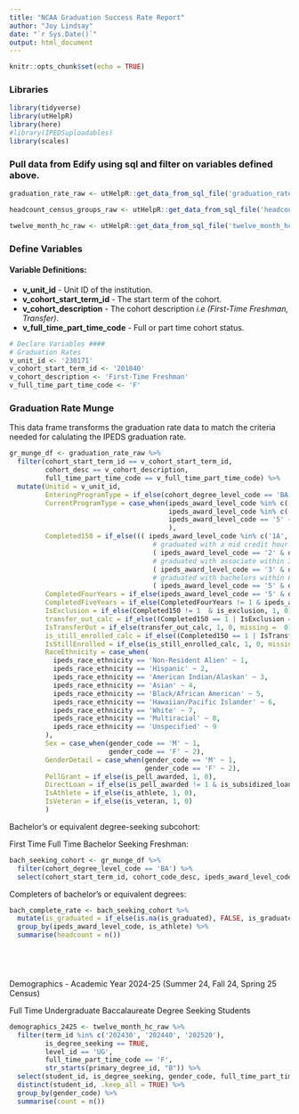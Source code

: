 ```yaml
---
title: "NCAA Graduation Success Rate Report"
author: "Joy Lindsay"
date: "`r Sys.Date()`"
output: html_document
---
```


```r
knitr::opts_chunk$set(echo = TRUE)
```

### Libraries

```r
library(tidyverse)
library(utHelpR)
library(here)
#library(IPEDSuploadables)
library(scales)
```

### Pull data from Edify using sql and filter on variables defined above.

```r
graduation_rate_raw <- utHelpR::get_data_from_sql_file('graduation_rate.sql', 'edify', 'project')

headcount_census_groups_raw <- utHelpR::get_data_from_sql_file('headcount_census_groups.sql', 'edify', 'project')

twelve_month_hc_raw <- utHelpR::get_data_from_sql_file('twelve_month_hc.sql', 'edify', 'project')
```

### Define Variables

#### Variable Definitions:

-   **v_unit_id** - Unit ID of the institution.
-   **v_cohort_start_term_id** - The start term of the cohort.
-   **v_cohort_description** - The cohort description *i.e (First-Time Freshman, Transfer)*.
-   **v_full_time_part_time_code** - Full or part time cohort status.

```r
# Declare Variables ####
# Graduation Rates
v_unit_id <- '230171'
v_cohort_start_term_id <- '201840'
v_cohort_description <- 'First-Time Freshman'
v_full_time_part_time_code <- 'F'
```

### Graduation Rate Munge

This data frame transforms the graduation rate data to match the criteria needed for calulating the IPEDS graduation rate.

```r
gr_munge_df <- graduation_rate_raw %>%
  filter(cohort_start_term_id == v_cohort_start_term_id,
         cohort_desc == v_cohort_description,
         full_time_part_time_code == v_full_time_part_time_code) %>%
  mutate(Unitid = v_unit_id,
         EnteringProgramType = if_else(cohort_degree_level_code == 'BA', 3, 1),
         CurrentProgramType = case_when(ipeds_award_level_code %in% c('1A', '1B') ~ 1,
                                        ipeds_award_level_code %in% c('2', '3') ~ 2,
                                        ipeds_award_level_code == '5' ~ 3
                                        ),
         Completed150 = if_else((( ipeds_award_level_code %in% c('1A', '1B') & days_to_graduate <= 365 ) |
                                    # graduated with a mid credit hour cert within 1.5 years
                                    ( ipeds_award_level_code == '2' & days_to_graduate <= 547 ) |
                                    # graduated with associate within 3 years 
                                    ( ipeds_award_level_code == '3' & days_to_graduate <= 1095 ) |
                                    # graduated with bachelors within 6 years
                                    ( ipeds_award_level_code == '5' & days_to_graduate <= 2190 )),1,0, missing = 0),
         CompletedFourYears = if_else(ipeds_award_level_code == '5' & days_to_graduate <= 1460, 1, 0, missing = 0),
         CompletedFiveYears = if_else(CompletedFourYears != 1 & ipeds_award_level_code == '5' & days_to_graduate <= 1825, 1, 0, missing = 0),
         IsExclusion = if_else(Completed150 != 1  & is_exclusion, 1, 0),
         transfer_out_calc = if_else((Completed150 == 1 | IsExclusion == 1), FALSE, is_transfer_out),
         IsTransferOut = if_else(transfer_out_calc, 1, 0, missing =  0),
         is_still_enrolled_calc = if_else((Completed150 == 1 | IsTransferOut == 1 | IsExclusion == 1), FALSE, is_enrolled),
         IsStillEnrolled = if_else(is_still_enrolled_calc, 1, 0, missing =  0),
         RaceEthnicity = case_when(
           ipeds_race_ethnicity == 'Non-Resident Alien' ~ 1,
           ipeds_race_ethnicity == 'Hispanic' ~ 2,
           ipeds_race_ethnicity == 'American Indian/Alaskan' ~ 3,
           ipeds_race_ethnicity == 'Asian' ~ 4,
           ipeds_race_ethnicity == 'Black/African American' ~ 5,
           ipeds_race_ethnicity == 'Hawaiian/Pacific Islander' ~ 6,
           ipeds_race_ethnicity == 'White' ~ 7,
           ipeds_race_ethnicity == 'Multiracial' ~ 8,
           ipeds_race_ethnicity == 'Unspecified' ~ 9
         ),
         Sex = case_when(gender_code == 'M' ~ 1,
                         gender_code == 'F' ~ 2),
         GenderDetail = case_when(gender_code == 'M' ~ 1,
                                  gender_code == 'F' ~ 2),
         PellGrant = if_else(is_pell_awarded, 1, 0),
         DirectLoan = if_else(is_pell_awarded != 1 & is_subsidized_loan_awarded, 1, 0),
         IsAthlete = if_else(is_athlete, 1, 0),
         IsVeteran = if_else(is_veteran, 1, 0)
         )

```


Bachelor's or equivalent degree-seeking subcohort:

First Time Full Time Bachelor Seeking Freshman:

```r
bach_seeking_cohort <- gr_munge_df %>% 
  filter(cohort_degree_level_code == 'BA') %>% 
  select(cohort_start_term_id, cohort_code_desc, ipeds_award_level_code, is_athlete, gender_code, is_graduated, ipeds_race_ethnicity)
```

Completers of bachelor's or equivalent degrees:

```r
bach_complete_rate <- bach_seeking_cohort %>%
  mutate(is_graduated = if_else(is.na(is_graduated), FALSE, is_graduated)) %>% 
  group_by(ipeds_award_level_code, is_athlete) %>% 
  summarise(headcount = n()) 



  
```

Demographics - Academic Year 2024-25 (Summer 24, Fall 24, Spring 25 Census)

Full Time Undergraduate Baccalaureate Degree Seeking Students

```r

demographics_2425 <- twelve_month_hc_raw %>%
  filter(term_id %in% c('202430', '202440', '202520'), 
         is_degree_seeking == TRUE,
         level_id == 'UG',
         full_time_part_time_code == 'F',
         str_starts(primary_degree_id, "B")) %>% 
  select(student_id, is_degree_seeking, gender_code, full_time_part_time_code, level_id, primary_degree_id) %>%
  distinct(student_id, .keep_all = TRUE) %>% 
  group_by(gender_code) %>% 
  summarise(count = n())








```

